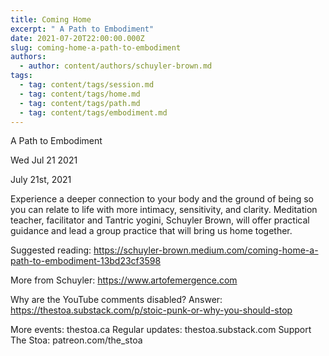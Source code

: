 ```yaml
---
title: Coming Home
excerpt: " A Path to Embodiment"
date: 2021-07-20T22:00:00.000Z
slug: coming-home-a-path-to-embodiment
authors:
  - author: content/authors/schuyler-brown.md
tags:
  - tag: content/tags/session.md
  - tag: content/tags/home.md
  - tag: content/tags/path.md
  - tag: content/tags/embodiment.md
---
```




 A Path to Embodiment

Wed Jul 21 2021

July 21st, 2021

Experience a deeper connection to your body and the ground of being so you can relate to life with more intimacy, sensitivity, and clarity. Meditation teacher, facilitator and Tantric yogini, Schuyler Brown, will offer practical guidance and lead a group practice that will bring us home together.

Suggested reading: https://schuyler-brown.medium.com/coming-home-a-path-to-embodiment-13bd23cf3598

More from Schuyler: https://www.artofemergence.com

Why are the YouTube comments disabled? Answer: https://thestoa.substack.com/p/stoic-punk-or-why-you-should-stop

More events: thestoa.ca
Regular updates: thestoa.substack.com
Support The Stoa: patreon.com/the_stoa



